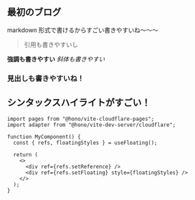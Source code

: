 ## 最初のブログ

markdown 形式で書けるからすごい書きやすいね〜〜〜

> 引用も書きやすいし

**強調も書きやすい**
_斜体も書きやすい_

### 見出しも書きやすいね！

## シンタックスハイライトがすごい！

```tsx showLineNumbers title="sample.tsx" {5,8-9} /setFloating/#s /refs/#v /adapter/
import pages from "@hono/vite-cloudflare-pages";
import adapter from "@hono/vite-dev-server/cloudflare";

function MyComponent() {
  const { refs, floatingStyles } = useFloating();

  return (
    <>
      <div ref={refs.setReference} />
      <div ref={refs.setFloating} style={floatingStyles} />
    </>
  );
}
```
